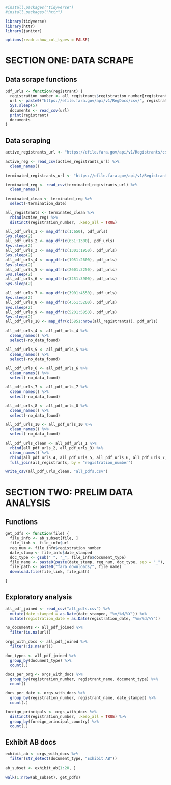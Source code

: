 

```r
#install.packages("tidyverse")
#install.packages("httr")

library(tidyverse)
library(httr)
library(janitor)

options(readr.show_col_types = FALSE)
```
# SECTION ONE: DATA SCRAPE
## Data scrape functions
```r

pdf_urls <- function(registrant) {
  registration_number <- all_registrants$registration_number[registrant]
  url <- paste0("https://efile.fara.gov/api/v1/RegDocs/csv/", registration_number)
  Sys.sleep(5)
  documents <- read_csv(url)
  print(registrant)
  documents
}

```
## Data scraping
```r
active_registrants_url <- "https://efile.fara.gov/api/v1/Registrants/csv/Active"

active_reg <- read_csv(active_registrants_url) %>% 
  clean_names()

terminated_registrants_url <- "https://efile.fara.gov/api/v1/Registrants/csv/Terminated"

terminated_reg <- read_csv(terminated_registrants_url) %>% 
  clean_names()

terminated_clean <- terminated_reg %>% 
  select(-termination_date)

all_registrants <- terminated_clean %>% 
  rbind(active_reg) %>% 
  distinct(registration_number, .keep_all = TRUE)

all_pdf_urls_1 <- map_dfr(c(1:650), pdf_urls)
Sys.sleep(2)
all_pdf_urls_2 <- map_dfr(c(651:1300), pdf_urls)
Sys.sleep(2)
all_pdf_urls_3 <- map_dfr(c(1301:1950), pdf_urls)
Sys.sleep(2)
all_pdf_urls_4 <- map_dfr(c(1951:2600), pdf_urls)
Sys.sleep(2)
all_pdf_urls_5 <- map_dfr(c(2601:3250), pdf_urls)
Sys.sleep(2)
all_pdf_urls_6 <- map_dfr(c(3251:3900), pdf_urls)
Sys.sleep(2)

all_pdf_urls_7 <- map_dfr(c(3901:4550), pdf_urls)
Sys.sleep(2)
all_pdf_urls_8 <- map_dfr(c(4551:5200), pdf_urls)
Sys.sleep(2)
all_pdf_urls_9 <- map_dfr(c(5201:5850), pdf_urls)
Sys.sleep(2)
all_pdf_urls_10 <- map_dfr(c(5851:nrow(all_registrants)), pdf_urls)

all_pdf_urls_4 <- all_pdf_urls_4 %>% 
  clean_names() %>% 
  select(-no_data_found)

all_pdf_urls_5 <- all_pdf_urls_5 %>% 
  clean_names() %>% 
  select(-no_data_found)

all_pdf_urls_6 <- all_pdf_urls_6 %>% 
  clean_names() %>% 
  select(-no_data_found)

all_pdf_urls_7 <- all_pdf_urls_7 %>% 
  clean_names() %>% 
  select(-no_data_found)

all_pdf_urls_8 <- all_pdf_urls_8 %>% 
  clean_names() %>% 
  select(-no_data_found)

all_pdf_urls_10 <- all_pdf_urls_10 %>% 
  clean_names() %>% 
  select(-no_data_found)

all_pdf_urls_clean <- all_pdf_urls_1 %>% 
  rbind(all_pdf_urls_2, all_pdf_urls_3) %>% 
  clean_names() %>% 
  rbind(all_pdf_urls_4, all_pdf_urls_5, all_pdf_urls_6, all_pdf_urls_7, all_pdf_urls_8, all_pdf_urls_10) %>% 
  full_join(all_registrants, by = "registration_number")

write_csv(all_pdf_urls_clean, "all_pdfs.csv")
```

# SECTION TWO: PRELIM DATA ANALYSIS

## Functions
```r

get_pdfs <- function(file) {
  file_info <- ab_subset[file, ]
  file_link <- file_info$url
  reg_num <- file_info$registration_number
  date_stamp <- file_info$date_stamped
  doc_type <- gsub(" ", "_", file_info$document_type)
  file_name <- paste0(paste(date_stamp, reg_num, doc_type, sep = "_"), ".pdf")
  file_path <- paste0("fara_downloads/", file_name)
  download.file(file_link, file_path)
  
}
```



## Exploratory analysis
```r
all_pdf_joined <- read_csv("all_pdfs.csv") %>% 
  mutate(date_stamped = as.Date(date_stamped, "%m/%d/%Y")) %>% 
  mutate(registration_date = as.Date(registration_date, "%m/%d/%Y"))

no_documents <- all_pdf_joined %>% 
  filter(is.na(url))

orgs_with_docs <- all_pdf_joined %>% 
  filter(!is.na(url))

doc_types <- all_pdf_joined %>% 
  group_by(document_type) %>% 
  count(.)

docs_per_org <- orgs_with_docs %>% 
  group_by(registration_number, registrant_name, document_type) %>%
  count()

docs_per_date <- orgs_with_docs %>% 
  group_by(registration_number, registrant_name, date_stamped) %>% 
  count(.)

foreign_principals <- orgs_with_docs %>% 
  distinct(registration_number, .keep_all = TRUE) %>% 
  group_by(foreign_principal_country) %>% 
  count(.)

```

## Exhibit AB docs
```r
exhibit_ab <- orgs_with_docs %>% 
  filter(str_detect(document_type, "Exhibit AB"))

ab_subset <- exhibit_ab[1:20, ]
  
walk(1:nrow(ab_subset), get_pdfs)

```


